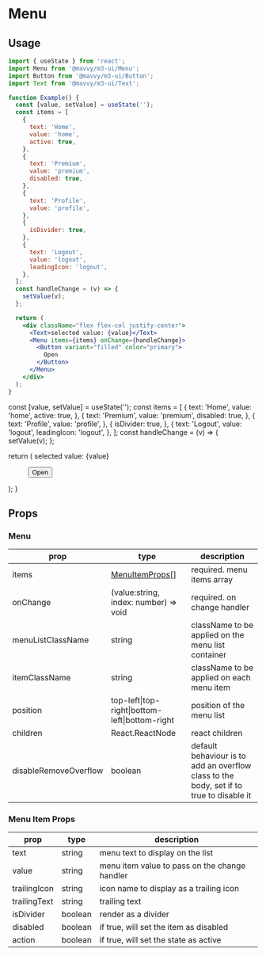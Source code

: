 # Menu


## Usage

```jsx
import { useState } from 'react';
import Menu from '@mavvy/m3-ui/Menu';
import Button from '@mavvy/m3-ui/Button';
import Text from '@mavvy/m3-ui/Text';

function Example() {
  const [value, setValue] = useState('');
  const items = [
    {
      text: 'Home',
      value: 'home',
      active: true,
    },
    {
      text: 'Premium',
      value: 'premium',
      disabled: true,
    },
    {
      text: 'Profile',
      value: 'profile',
    },
    {
      isDivider: true,
    },
    {
      text: 'Logout',
      value: 'logout',
      leadingIcon: 'logout',
    },
  ];
  const handleChange = (v) => {
    setValue(v);
  };

  return (
    <div className="flex flex-col justify-center">
      <Text>selected value: {value}</Text>
      <Menu items={items} onChange={handleChange}>
        <Button variant="filled" color="primary">
          Open
        </Button>
      </Menu>
    </div>
  );
}
```

  const [value, setValue] = useState('');
  const items = [
    {
      text: 'Home',
      value: 'home',
      active: true,
    },
    {
      text: 'Premium',
      value: 'premium',
      disabled: true,
    },
    {
      text: 'Profile',
      value: 'profile',
    },
    {
      isDivider: true,
    },
    {
      text: 'Logout',
      value: 'logout',
      leadingIcon: 'logout',
    },
  ];
  const handleChange = (v) => {
    setValue(v);
  };

  return (
    <List>
      <Text>selected value: {value}</Text>
      <Menu items={items} onChange={handleChange}>
        <Button variant="filled" color="primary">
          Open
        </Button>
      </Menu>
    </List>
  );
}


<Preview>
  <BasicExample />
</Preview>

## Props

### Menu

|prop|type|description|
|----|----|-----------|
|items|[MenuItemProps[]](#menu-item-props)|required. menu items array|
|onChange|(value:string, index: number) => void|required. on change handler|
|menuListClassName|string|className to be applied on the menu list container|
|itemClassName|string|className to be applied on each menu item|
|position|top-left\|top-right\|bottom-left\|bottom-right|position of the menu list|
|children|React.ReactNode|react children|
|disableRemoveOverflow|boolean|default behaviour is to add an overflow class to the body, set if to true to disable it|


### Menu Item Props

|prop|type|description|
|----|----|-----------|
|text|string|menu text to display on the list|
|value|string|menu item value to pass on the change handler|
|trailingIcon|string|icon name to display as a trailing icon|
|trailingText|string|trailing text|
|isDivider|boolean|render as a divider|
|disabled|boolean|if true, will set the item as disabled|
|action|boolean|if true, will set the state as active|
